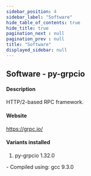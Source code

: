 ```yaml
---
sidebar_position: 4
sidebar_label: "Software"
hide_table_of_contents: true
hide_title: true
pagination_next : null
pagination_prev : null
title: "Software"
displayed_sidebar: null
---
```


## Software - py-grpcio


#### Description
HTTP/2-based RPC framework.

#### Website
https://grpc.io/

#### Variants installed
1. py-grpcio 1.32.0
<div class="ul-circle">
    - Compiled using: gcc 9.3.0
</div>

